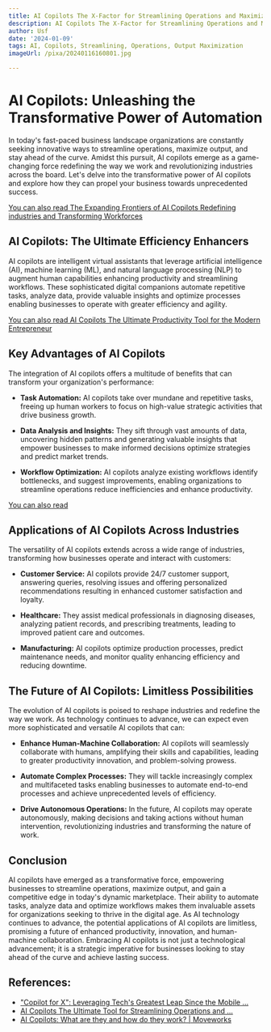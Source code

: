```yaml
---
title: AI Copilots The X-Factor for Streamlining Operations and Maximizing Output
description: AI Copilots The X-Factor for Streamlining Operations and Maximizing Output
author: Usf
date: '2024-01-09'
tags: AI, Copilots, Streamlining, Operations, Output Maximization
imageUrl: /pixa/20240116160801.jpg

---
```

# AI Copilots:  Unleashing the Transformative Power of Automation

In today's fast-paced  business landscape organizations are constantly seeking  innovative ways to  streamline  operations, maximize output, and stay ahead of the  curve. Amidst this  pursuit, AI copilots emerge as a game-changing  force redefining the way we work and revolutionizing industries across the board. Let's delve into the transformative power of AI copilots and explore how they can  propel your business towards unprecedented success.

[You can  also read The Expanding  Frontiers of AI Copilots Redefining  industries and Transforming Workforces](The%20Expanding%20Frontiers%20of%20AI%20Copilots%20Redefining%20industries%20and%20Transforming%20Workforces)


## AI Copilots: The Ultimate Efficiency Enhancers

AI copilots are  intelligent virtual assistants that leverage artificial  intelligence (AI), machine learning (ML), and natural language processing (NLP) to augment human  capabilities enhancing productivity and streamlining workflows. These sophisticated digital companions automate repetitive tasks, analyze data, provide valuable insights and optimize processes enabling businesses to operate with greater  efficiency and agility.

[You  can also read AI Copilots The Ultimate  Productivity Tool for the Modern Entrepreneur](AI%20Copilots%20The%20Ultimate%20Productivity%20Tool%20for%20the%20Modern%20Entrepreneur)


## Key Advantages of AI Copilots

The integration of AI copilots  offers a multitude of benefits  that can  transform your organization's performance:

- **Task Automation:** AI copilots take over mundane and repetitive tasks, freeing up human workers  to focus on  high-value strategic activities that drive business growth.

- **Data Analysis and Insights:**  They  sift through  vast amounts of data, uncovering hidden patterns and  generating valuable insights that  empower businesses to make informed decisions optimize strategies and predict market trends.

- **Workflow Optimization:** AI copilots analyze existing workflows identify bottlenecks, and suggest improvements, enabling organizations  to streamline operations reduce inefficiencies and enhance  productivity.

[You can also read ]()


## Applications of AI Copilots Across Industries

The  versatility of AI copilots extends across a wide range of industries, transforming how businesses operate and interact with customers:

- **Customer Service:** AI  copilots provide 24/7 customer support, answering queries, resolving  issues and offering personalized recommendations resulting in enhanced customer satisfaction and loyalty.

- **Healthcare:**  They assist medical professionals in diagnosing diseases,  analyzing patient records, and prescribing treatments, leading to improved patient care and outcomes.

- **Manufacturing:** AI copilots  optimize production processes, predict maintenance needs,  and monitor quality enhancing efficiency and reducing downtime.

##  The  Future of  AI Copilots: Limitless Possibilities

The evolution of AI copilots is poised to reshape industries  and redefine the way we work. As technology continues  to advance, we can expect even more sophisticated and  versatile AI copilots that can:

- **Enhance Human-Machine Collaboration:** AI copilots will seamlessly collaborate with humans, amplifying their skills and capabilities, leading to greater  productivity  innovation, and problem-solving prowess.

- **Automate Complex Processes:** They will tackle increasingly complex and multifaceted tasks enabling businesses to  automate end-to-end processes and achieve unprecedented  levels of efficiency.

- **Drive Autonomous Operations:** In  the future, AI copilots may operate autonomously, making decisions and taking actions without human intervention, revolutionizing industries and transforming the nature of work.

## Conclusion

AI copilots have  emerged as a transformative force, empowering businesses to streamline operations, maximize output, and gain  a  competitive edge in today's dynamic  marketplace. Their ability to automate tasks, analyze data and optimize workflows makes them invaluable assets for organizations  seeking to thrive in the digital age. As AI technology continues to advance, the potential applications of AI copilots are limitless, promising a future of enhanced productivity, innovation, and human-machine collaboration. Embracing AI copilots is not just a technological advancement; it is a strategic imperative for businesses looking to stay  ahead of the curve  and achieve lasting success.

## References:
- ["Copilot for X": Leveraging Tech's Greatest Leap Since the Mobile ...](https://www.linkedin.com/pulse/copilot-x-leveraging-techs-greatest-leap-since-mobile-revolution-qdhbc?trk=public_post_main-feed-card_feed-article-content)
- [AI Copilots The Ultimate Tool for Streamlining Operations and ...](https://aicopiloting.com/blog/ai%20copilots%20the%20ultimate%20tool%20for%20streamlining%20operations%20and%20maximizing%20output)
- [AI Copilots: What are they and how do they work? | Moveworks](https://www.moveworks.com/us/en/resources/blog/what-is-an-ai-copilot)
